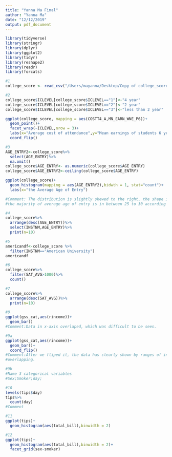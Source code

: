 ```yaml
---
title: "Yanna Ma Final"
author: "Yanna Ma"
date: "12/12/2019"
output: pdf_document
---
```


```r
library(tidyverse)
library(stringr)
library(dplyr)
library(ggplot2)
library(tidyr)
library(reshape2)
library(readr)
library(forcats)

#1 
college_score <- read_csv("/Users/mayanna/Desktop/Copy of college_score(1).csv")

#2
college_score$ICLEVEL[college_score$ICLEVEL=="1"]<-"4 year"
college_score$ICLEVEL[college_score$ICLEVEL=="2"]<-"2 year"
college_score$ICLEVEL[college_score$ICLEVEL=="3"]<-"less than 2 year"

ggplot(college_score, mapping = aes(COSTT4_A,MN_EARN_WNE_P6))+
  geom_point()+
  facet_wrap(~ICLEVEL,nrow = 3)+
  labs(x="Average cost of attendance",y="Mean earnings of students 6 years after graduation")+
  coord_flip()
```
```r
#3
AGE_ENTRY2<-college_score%>%
  select(AGE_ENTRY)%>%
  na.omit()
college_score$AGE_ENTRY<- as.numeric(college_score$AGE_ENTRY)
college_score$AGE_ENTRY2<-ceiling(college_score$AGE_ENTRY)

ggplot(college_score)+
  geom_histogram(mapping = aes(AGE_ENTRY2),bidwth = 1, stat="count")+
  labs(x="the Average Age of Entry")

#Comment: The distribution is slightly skewed to the right, the shape is unimodal, which means,
#the majority of average age of entry is in between 25 to 30 according to the histogram distribution.
```
```r
#4
college_score%>%
  arrange(desc(AGE_ENTRY))%>%
  select(INSTNM,AGE_ENTRY)%>%
  print(n=10)

#5
americandf<-college_score %>%
  filter(INSTNM=="American University")
americandf

#6
college_score%>%
  filter(SAT_AVG>1000)%>%
  count()

#7
college_score%>%
  arrange(desc(SAT_AVG))%>%
  print(n=10)

#8
ggplot(gss_cat,aes(rincome))+
  geom_bar()
#Comment:Data in x-axis overlaped, which was difficult to be seen.

#9a
ggplot(gss_cat,aes(rincome))+
  geom_bar()+
  coord_flip()
#Comment:After we fliped it, the data has clearly shown by ranges of income rather than 
#overlapping.

#9b
#Name 3 categorical variables
#Sex;Smoker;day;

#10
levels(tips$day)
tips%>%  
  count(day)
#Comment

#11
ggplot(tips)+
  geom_histogram(aes(total_bill),binwidth = 2)

#12
ggplot(tips)+
  geom_histogram(aes(total_bill),binwidth = 2)+
  facet_grid(sex~smoker)
```